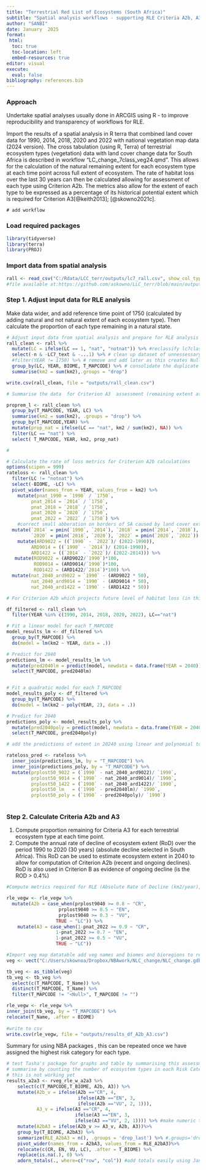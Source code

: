 ```yaml
---
title: "Terrestrial Red List of Ecosystems (South Africa)"
subtitle: "Spatial analysis workflows - supporting RLE Criteria A2b, A3 & D3"
author: "SANBI"
date: January  2025
format: 
 html:
  toc: true
  toc-location: left
  embed-resources: true
editor: visual
execute: 
  eval: false
bibliography: references.bib
---
```


### Approach

Undertake spatial analyses usually done in ARCGIS using R - to improve reproducibility and transparency of workflows for RLE.

Import the results of a spatial analysis in R terra that combined land cover data for 1990, 2014, 2018, 2020 and 2022 with national vegetation map data (2024 version). The cross tabulation (using R, Terra) of terrestrial ecosystem types (vegetation) data with land cover change data for South Africa is described in workflow "LC_change_7class_veg24.qmd". This allows for the calculation of the natural remaining extent for each ecosystem type at each time point across full extent of ecosystem. The rate of habitat loss over the last 30 years can then be calculated allowing for assessment of each type using Criterion A2b. The metrics also allow for the extent of each type to be expressed as a percentage of its historical potential extent which is required for Criterion A3[@keith2013]; [@skowno2021c].

```mermaid
# add workflow
```

### Load required packages

```r
library(tidyverse)
library(terra)
library(PROJ)
```

### Import data from spatial analysis

```r
rall <- read_csv("C:/Rdata/LCC_terr/outputs/lc7_rall.csv", show_col_types = FALSE) #import the version NOT masked to SA and save in chosen location 
#file available at:https://github.com/askowno/LLC_terr/blob/main/outputs/lc7_rall.csv
```

### Step 1. Adjust input data for RLE analysis

Make data wider, and add reference time point of 1750 (calculated by adding natural and not natural extent of each ecosystem type). Then calculate the proportion of each type remaining in a natural state.

```r
# Adjust input data from spatial analysis and prepare for RLE analysis   
rall_clean <- rall %>%   
  mutate(LC = ifelse(LC == 1, "nat", "notnat")) %>% #reclassify lc7class to binary 
  select(-n & -LC7_text & -...1) %>% # clean up dataset of unnessessary fields
  #filter(YEAR != 1750) %>% # remove and add later as this creates Null rows for empty classes when using wide approach....   
  group_by(LC, YEAR, BIOME, T_MAPCODE) %>% # consolidate the duplicate rows following reclass   
  summarise(km2 = sum(km2),.groups = "drop") 

write.csv(rall_clean, file = "outputs/rall_clean.csv") 

```

```r
# Summarise the data  for Criterion A3  assessment (remaining extent at each time point)  - Make table (long) with extent remaining and proportion natural at each year. 

proprem_l <- rall_clean %>%
  group_by(T_MAPCODE, YEAR, LC) %>%
  summarise(km2 = sum(km2), .groups = "drop") %>%
  group_by(T_MAPCODE,YEAR) %>%
  mutate(prop_nat = ifelse(LC == "nat", km2 / sum(km2), NA)) %>%
  filter(LC == "nat") %>%
  select( T_MAPCODE, YEAR, km2, prop_nat)

#
```

```r
# Calculate the rate of loss metrics for Criterion A2b calculations
options(scipen = 999)
rateloss <- rall_clean %>%   
  filter(LC != "notnat") %>%
  select(-BIOME, -LC) %>%
  pivot_wider(names_from = YEAR, values_from = km2) %>%   
    mutate(pnat_1990 = `1990` / `1750`, 
         pnat_2014 = `2014` / `1750`,           
         pnat_2018 = `2018` / `1750`,           
         pnat_2020 = `2020` / `1750`,          
         pnat_2022 = `2022` / `1750`) %>%
    #correct small abberation on borders of SA caused by land cover extent differences 
  mutate(`2014` = pmin(`1990`, `2014`), `2018` = pmin(`2014`, `2018`), 
         `2020` = pmin(`2018`, `2020`), `2022` = pmin(`2020`, `2022`)) %>%
    mutate(ARD9022 = ((`1990` - `2022`)/ (2022-1990)), 
         ARD9014 = ((`1990` - `2014`)/ (2014-1990)), 
         ARD1422 = ((`2014` - `2022`)/ (2022-2014))) %>%
   mutate(ROD9022 = (ARD9022/`1990`)*100, 
          ROD9014 = (ARD9014/`1990`)*100,
          ROD1422 = (ARD1422/`2014`)*100) %>%
  mutate(nat_2040_ard9022 = `1990` - (ARD9022 * 50),
         nat_2040_ard9014 = `1990` - (ARD9014 * 50),
         nat_2040_ard1422 = `1990` - (ARD1422 * 50))

```

```r
# For Criterion A2b which projects future level of habitat loss (in this study to 2040) we have used a simplistic model of decline using the first and last time points (1990 and 2022). In this code we model the rate of decline using a linear model and a quadratic model (polynomial) to more accuratley estimate remainign natural habitat in 2040. 

df_filtered <- rall_clean %>%
  filter(YEAR %in% c(1990, 2014, 2018, 2020, 2022), LC=="nat") 

# Fit a linear model for each T_MAPCODE
model_results_lm <- df_filtered %>%
  group_by(T_MAPCODE) %>%
  do(model = lm(km2 ~ YEAR, data = .))

# Predict for 2040
predictions_lm <- model_results_lm %>%
  mutate(pred2040lm = predict(model, newdata = data.frame(YEAR = 2040))) %>%
  select(T_MAPCODE, pred2040lm)


# Fit a quadratic model for each T_MAPCODE
model_results_poly <- df_filtered %>%
  group_by(T_MAPCODE) %>%
  do(model = lm(km2 ~ poly(YEAR, 2), data = .))

# Predict for 2040
predictions_poly <- model_results_poly %>%
  mutate(pred2040poly = predict(model, newdata = data.frame(YEAR = 2040))) %>%
  select(T_MAPCODE, pred2040poly)

# add the predictions of extent in 20240 using linear and polynomial to the rateloss tibble

rateloss_pred <- rateloss %>%
  inner_join(predictions_lm, by = "T_MAPCODE") %>%
  inner_join(predictions_poly, by = "T_MAPCODE") %>%
  mutate(prplost50_9022 = (`1990` - nat_2040_ard9022)/ `1990`, 
         prplost50_9014 = (`1990` - nat_2040_ard9014)/ `1990`,
         prplost50_1422 = (`1990` - nat_2040_ard1422)/ `1990`,
         prplost50_lm   = (`1990` - pred2040lm)/ `1990`,
         prplost50_poly = (`1990` - pred2040poly)/ `1990`)
  
```

### Step 2. Calculate Criteria A2b and A3

1.  Compute proportion remaining for Criteria A3 for each terrestrial ecosystem type at each time point.
2.  Compute the annual rate of decline of ecosystem extent (RoD) over the period 1990 to 2020 (30 years) (absolute decline selected in South Africa). This RoD can be used to estimate ecosystem extent in 2040 to allow for computation of Criterion A2b (recent and ongoing declines). RoD is also used in Criterion B as evidence of ongoing decline (is the ROD \> 0.4%)

```r
#Compute metrics required for RLE (Absolute Rate of Decline (km2/year), Rate of Decline (%/year), Proportion Lost over 50years, Projected extent in 2040). And then assess Criterion A3 and A2b

rle_vegw <- rle_vegw %>%
  mutate(A2b = case_when(prplost9040 >= 0.8 ~ "CR",
                   prplost9040 >= 0.5 ~ "EN",
                   prplost9040 >= 0.3 ~ "VU",
                  TRUE ~ "LC")) %>%
    mutate(A3 = case_when(1-pnat_2022 >= 0.9 ~ "CR",
                  1-pnat_2022 >= 0.7 ~ "EN",
                  1-pnat_2022 >= 0.5 ~ "VU",
                  TRUE ~ "LC")) 

```

```r
#Import veg map datatable add veg names and biomes and bioregions to results  
veg <- vect("C:/Users/skownoa/Dropbox/NBAwork/NLC_change/NLC_change.gdb", "NVM2024Final_IEM5_12_07012025")

tb_veg <- as_tibble(veg)
tb_veg <- tb_veg %>% 
  select(c(T_MAPCODE, T_Name)) %>%
  distinct(T_MAPCODE, T_Name) %>%
  filter(T_MAPCODE != "<Null>", T_MAPCODE != "")

rle_vegw <- rle_vegw %>%
inner_join(tb_veg, by = "T_MAPCODE") %>%
relocate(T_Name, .after = BIOME)
    
#write to csv
write.csv(rle_vegw, file = "outputs/results_df_A2b_A3.csv") 

```

Summary for using NBA packages , this can be repeated once we have assigned the highest risk category for each type.

```r
# test Tasha's package for graphs and table by summarising this assessment
# summarise by counting the number of ecosystem types in each Risk Category per Biome, then add the overall number of ecosystems per ecosystem in each risk category 
# this is not working yet 
results_a2a3 <- rveg_rle_w_a2a3 %>% 
    select(c(T_MAPCODE,T_BIOME, A2b, A3)) %>%
    mutate(A2b_v = ifelse(A2b =="CR", 4,
                          ifelse(A2b =="EN", 3, 
                          ifelse(A2b =="VU", 2, 1))),
           A3_v = ifelse(A3 =="CR", 4,
                         ifelse(A3 =="EN", 3, 
                         ifelse(A3 =="VU", 2, 1)))) %>% #make numeric to get highest value and thus worse risk category
    mutate(A2bA3 = ifelse(A2b_v >= A3_v, A2b, A3))%>%
    group_by(T_BIOME, A2bA3) %>% 
    summarize(RLE_A2bA3 = n(), .groups = 'drop_last') %>% #.groups='drop_last' just stops a warning that is irritating not required
    pivot_wider(names_from = A2bA3, values_from = RLE_A2bA3)%>%
    relocate(c(CR, EN, VU, LC), .after = T_BIOME) %>%
    replace(is.na(.), 0) %>%
    adorn_totals(., where=c("row", "col")) #add totals easily using Janitor package






```
